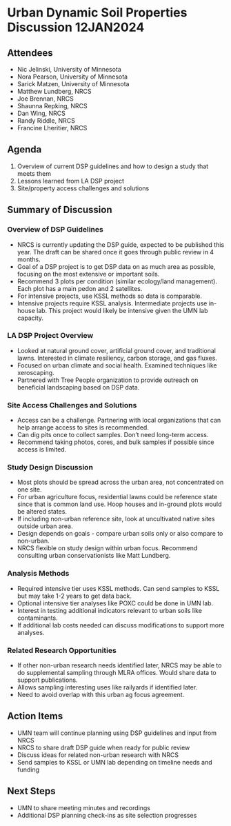 # Urban Dynamic Soil Properties Discussion 12JAN2024

## Attendees

-   Nic Jelinski, University of Minnesota
-   Nora Pearson, University of Minnesota
-   Sarick Matzen, University of Minnesota
-   Matthew Lundberg, NRCS
-   Joe Brennan, NRCS
-   Shaunna Repking, NRCS
-   Dan Wing, NRCS
-   Randy Riddle, NRCS
-   Francine Lheritier, NRCS

## Agenda

1.  Overview of current DSP guidelines and how to design a study that meets them
2.  Lessons learned from LA DSP project
3.  Site/property access challenges and solutions

## Summary of Discussion

### Overview of DSP Guidelines

-   NRCS is currently updating the DSP guide, expected to be published this year. The draft can be shared once it goes through public review in 4 months.
-   Goal of a DSP project is to get DSP data on as much area as possible, focusing on the most extensive or important soils.
-   Recommend 3 plots per condition (similar ecology/land management). Each plot has a main pedon and 2 satellites.
-   For intensive projects, use KSSL methods so data is comparable.
-   Intensive projects require KSSL analysis. Intermediate projects use in-house lab. This project would likely be intensive given the UMN lab capacity.

### LA DSP Project Overview

-   Looked at natural ground cover, artificial ground cover, and traditional lawns. Interested in climate resiliency, carbon storage, and gas fluxes.
-   Focused on urban climate and social health. Examined techniques like xeroscaping.
-   Partnered with Tree People organization to provide outreach on beneficial landscaping based on DSP data.

### Site Access Challenges and Solutions

-   Access can be a challenge. Partnering with local organizations that can help arrange access to sites is recommended.
-   Can dig pits once to collect samples. Don't need long-term access.
-   Recommend taking photos, cores, and bulk samples if possible since access is limited.

### Study Design Discussion

-   Most plots should be spread across the urban area, not concentrated on one site.
-   For urban agriculture focus, residential lawns could be reference state since that is common land use. Hoop houses and in-ground plots would be altered states.\
-   If including non-urban reference site, look at uncultivated native sites outside urban area.
-   Design depends on goals - compare urban soils only or also compare to non-urban.
-   NRCS flexible on study design within urban focus. Recommend consulting urban conservationists like Matt Lundberg.

### Analysis Methods

-   Required intensive tier uses KSSL methods. Can send samples to KSSL but may take 1-2 years to get data back.
-   Optional intensive tier analyses like POXC could be done in UMN lab.
-   Interest in testing additional indicators relevant to urban soils like contaminants.
-   If additional lab costs needed can discuss modifications to support more analyses.

### Related Research Opportunities

-   If other non-urban research needs identified later, NRCS may be able to do supplemental sampling through MLRA offices. Would share data to support publications.
-   Allows sampling interesting uses like railyards if identified later.
-   Need to avoid overlap with this urban ag focus agreement.

## Action Items

-   UMN team will continue planning using DSP guidelines and input from NRCS
-   NRCS to share draft DSP guide when ready for public review
-   Discuss ideas for related non-urban research with NRCS
-   Send samples to KSSL or UMN lab depending on timeline needs and funding

## Next Steps

-   UMN to share meeting minutes and recordings
-   Additional DSP planning check-ins as site selection progresses
